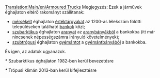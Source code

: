 [[Translation:Main/en/Armoured Trucks]]{{en/-}}{{hu/Navbox Közúti járművek}}
Megjegyzés: Ezek a járművek éghajlaton eltérő rakományt szállítanak:
*[[Main/en/Éghajlatok/Hu#Mérsékelt|mérsékelt]] éghajlaton [[Main/hu/Értéktárgyak|értéktárgyakat]] az 1200-as lélekszám fölötti településeken található [[Main/hu/Bank|bankok]] közt;
*[[Main/hu/Éghajlatok/Hu#Szubarktikus|szubarktikus]] éghajlaton [[Main/hu/Arany|aranyat]] az [[Main/hu/Aranybánya|aranybányákból]] a bankokba (itt már nincsenek népességszámra irányuló követelmények);
*[[Main/hu/Éghajlatok/Hu#Szubtrópusi|szubtrópusi]] éghajlaton [[Main/hu/Gyémánt|gyémántot]] a [[Main/hu/Gyémántbánya|gyémántbányából]] a bankokba.
És igen, az adatok ugyanazok.

{{hu/Közúti járművek|name     = Balogh páncélkocsi
  |img      = Balogh_Armoured_Truck.png
  |price    = £5,945 ($11,890) 
  |speed    = 30 mph (48 km/h)
  |annual   = £421 ($842)
  |designed = 1936
  |life     = 15
  |capacity = 12 csomag értéktárgy/arany/gyémánt
}}

{{hu/Közúti járművek|name     = Uhl páncélkocsi
  |img      = Uhl_Armoured_Truck.png
  |price    = £6,970 ($13,940)
  |speed    = 55 mph (88 km/h)
  |annual   = £787 ($1,574)
  |designed = 1981*
  |life     = 15
  |capacity = 15 csomag értéktárgy/arany/gyémánt
}}
''*'' Szubarktikus éghajlaton 1982-ben kerül bevezetésre

{{hu/Közúti járművek|name     = Foster páncélkocsi
  |img      = Foster_Armoured_Truck.png
  |price    = £7,380 ($14,760) 
  |speed    = 70 mph (112 km/h)
  |annual   = £1,125 ($2,250)
  |designed = 2012*
  |life     = 15
  |capacity = 16 csomag értéktárgy/arany/gyémánt
}}
''*'' Trópusi klímán 2013-ban kerül kifejlesztésre